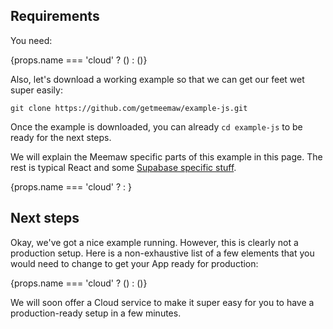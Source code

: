 

## Requirements

You need:

{props.name === 'cloud' ? (<CloudRequirements />) : (<SelfRequirements />)}

Also, let's download a working example so that we can get our feet wet super easily:

```
git clone https://github.com/getmeemaw/example-js.git
```

Once the example is downloaded, you can already `cd example-js` to be ready for the next steps.

We will explain the Meemaw specific parts of this example in this page. The rest is typical React and some [Supabase specific stuff](https://supabase.com/docs/guides/auth/auth-helpers/auth-ui).

{props.name === 'cloud' ? <Cloud /> : <Server />}
<Example />


## Next steps

Okay, we've got a nice example running. However, this is clearly not a production setup. Here is a non-exhaustive list of a few elements that you would need to change to get your App ready for production:

{props.name === 'cloud' ? (<CloudNextSteps />) : (<SelfNextSteps />)}

We will soon offer a Cloud service to make it super easy for you to have a production-ready setup in a few minutes.